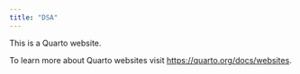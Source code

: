 ```yaml
---
title: "DSA"
---
```


This is a Quarto website.

To learn more about Quarto websites visit <https://quarto.org/docs/websites>.

